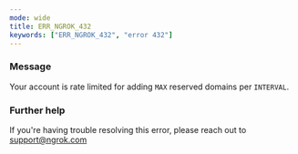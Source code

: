 ```yaml
---
mode: wide
title: ERR_NGROK_432
keywords: ["ERR_NGROK_432", "error 432"]
---
```


### Message

Your account is rate limited for adding `MAX` reserved domains per `INTERVAL`.

### Further help

If you're having trouble resolving this error, please reach out to [support@ngrok.com](mailto:support@ngrok.com?subject=Help%20with%20ERR_NGROK_432)
